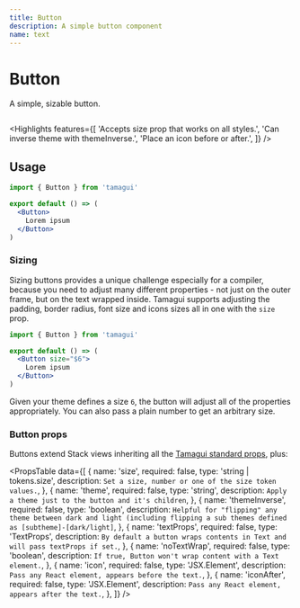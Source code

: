 ```yaml
---
title: Button
description: A simple button component
name: text
---
```


# Button

<Description>A simple, sizable button.</Description>

<HeroContainer resetTheme>
  <ButtonDemo />
</HeroContainer>

```jsx hero template=Button

```

<Highlights
  features={[
    'Accepts size prop that works on all styles.',
    'Can inverse theme with themeInverse.',
    'Place an icon before or after.',
  ]}
/>

## Usage

```jsx
import { Button } from 'tamagui'

export default () => (
  <Button>
    Lorem ipsum
  </Button>
)
```

### Sizing

Sizing buttons provides a unique challenge especially for a compiler, because you need to adjust many different properties - not just on the outer frame, but on the text wrapped inside. Tamagui supports adjusting the padding, border radius, font size and icons sizes all in one with the `size` prop.

```jsx
import { Button } from 'tamagui'

export default () => (
  <Button size="$6">
    Lorem ipsum
  </Button>
)
```

Given your theme defines a size `6`, the button will adjust all of the properties appropriately. You can also pass a plain number to get an arbitrary size.

### Button props

Buttons extend Stack views inheriting all the [Tamagui standard props](/docs/intro/props), plus:

<PropsTable
  data={[
    {
      name: 'size',
      required: false,
      type: 'string | tokens.size',
      description: `Set a size, number or one of the size token values.`,
    },
    {
      name: 'theme',
      required: false,
      type: 'string',
      description: `Apply a theme just to the button and it's children`,
    },
    {
      name: 'themeInverse',
      required: false,
      type: 'boolean',
      description: `Helpful for "flipping" any theme between dark and light (including flipping a sub themes defined as [subtheme]-[dark/light]`,
    },
    {
      name: 'textProps',
      required: false,
      type: 'TextProps',
      description: `By default a button wraps contents in Text and will pass textProps if set.`,
    },
    {
      name: 'noTextWrap',
      required: false,
      type: 'boolean',
      description: `If true, Button won't wrap content with a Text element.`,
    },
    {
      name: 'icon',
      required: false,
      type: 'JSX.Element',
      description: `Pass any React element, appears before the text.`,
    },
    {
      name: 'iconAfter',
      required: false,
      type: 'JSX.Element',
      description: `Pass any React element, appears after the text.`,
    },
  ]}
/>
